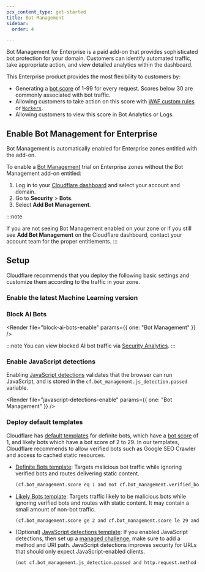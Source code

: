 ```yaml
---
pcx_content_type: get-started
title: Bot Management
sidebar:
  order: 4

---
```



Bot Management for Enterprise is a paid add-on that provides sophisticated bot protection for your domain. Customers can identify automated traffic, take appropriate action, and view detailed analytics within the dashboard.

This Enterprise product provides the most flexibility to customers by:

- Generating a [bot score](/bots/concepts/bot-score/) of 1-99 for every request. Scores below 30 are commonly associated with bot traffic.
- Allowing customers to take action on this score with [WAF custom rules](/waf/custom-rules/) or [`Workers`](/workers/runtime-apis/request/#incomingrequestcfproperties).
- Allowing customers to view this score in Bot Analytics or Logs.

## Enable Bot Management for Enterprise

Bot Management is automatically enabled for Enterprise zones entitled with the add-on.

To enable a [Bot Management](https://dash.cloudflare.com/?to=/:account/:zone/security/bots) trial on Enterprise zones without the Bot Management add-on entitled:

1. Log in to your [Cloudflare dashboard](https://dash.cloudflare.com/) and select your account and domain.
2. Go to **Security** > **Bots**.
3. Select **Add Bot Management**.

:::note

If you are not seeing Bot Management enabled on your zone or if you still see **Add Bot Management** on the Cloudflare dashboard, contact your account team for the proper entitlements.
:::

## Setup

Cloudflare recommends that you deploy the following basic settings and customize them according to the traffic in your zone.

### Enable the latest Machine Learning version

<Render file="latest-ml-model-enable" />

### Block AI Bots

<Render file="block-ai-bots-enable" params={{ one: "Bot Management" }} />

:::note
You can view blocked AI bot traffic via [Security Analytics](/waf/analytics/security-analytics/).
:::

### Enable JavaScript detections

Enabling [JavaScript detections](/bots/additional-configurations/javascript-detections/) validates that the browser can run JavaScript, and is stored in the `cf.bot_management.js_detection.passed` variable.

<Render file="javascript-detections-enable" params={{ one: "Bot Management" }} />

### Deploy default templates

Cloudflare has [default templates](https://dash.cloudflare.com/?to=/:account/:zone/security/security-rules?template=bot_traffic) for definite bots, which have a [bot score](/bots/concepts/bot-score/) of 1, and likely bots which have a bot score of 2 to 29. In our templates, Cloudflare recommends to allow verified bots such as Google SEO Crawler and access to cached static resources.

- [Definite Bots template](https://dash.cloudflare.com/?to=/:account/:zone:/security/security-rules/custom-rules/create?template=Definitely%20Bots): Targets malicious bot traffic while ignoring verified bots and routes delivering static content.

    ```txt wrap
    (cf.bot_management.score eq 1 and not cf.bot_management.verified_bot and not cf.bot_management.static_resource)
    ```

- [Likely Bots template](https://dash.cloudflare.com/?to=/:account/:zone/security/security-rules/custom-rules/create?template=Likely%20Bots): Targets traffic likely to be malicious bots while ignoring verified bots and routes with static content. It may contain a small amount of non-bot traffic.

    ```txt wrap
    (cf.bot_management.score ge 2 and cf.bot_management.score le 29 and not cf.bot_management.verified_bot and not cf.bot_management.static_resource)
    ```

- (Optional) [JavaScript detections template](https://dash.cloudflare.com/?to=/:account/:zone/security/security-rules/custom-rules/create?template=JavaScript%20Verified%20URLs): If you enabled JavaScript detections, then set up a [managed challenge](/fundamentals/security/cloudflare-challenges/#managed-challenge-recommended), make sure to add a method and URI path. JavaScript detections improves security for URLs that should only expect JavaScript-enabled clients.

    ```txt wrap
    (not cf.bot_management.js_detection.passed and http.request.method eq "" and http.request.uri.path in {""})
    ```